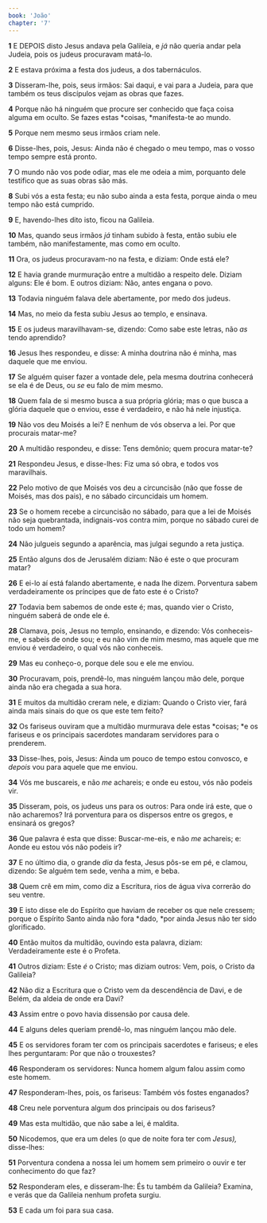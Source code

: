 ```yaml
---
book: 'João'
chapter: '7'
---
```


**1** E DEPOIS disto Jesus andava pela Galileia, e _já_ não queria andar pela Judeia, pois os judeus procuravam matá-lo.

**2** E estava próxima a festa dos judeus, a dos tabernáculos.

**3** Disseram-lhe, pois, seus irmãos: Sai daqui, e vai para a Judeia, para que também os teus discípulos vejam as obras que fazes.

**4** Porque não há ninguém que procure ser conhecido que faça coisa alguma em oculto. Se fazes estas *coisas, *manifesta-te ao mundo.

**5** Porque nem mesmo seus irmãos criam nele.

**6** Disse-lhes, pois, Jesus: Ainda não é chegado o meu tempo, mas o vosso tempo sempre está pronto.

**7** O mundo não vos pode odiar, mas ele me odeia a mim, porquanto dele testifico que as suas obras são más.

**8** Subi vós a esta festa; eu não subo ainda a esta festa, porque ainda o meu tempo não está cumprido.

**9** E, havendo-lhes dito isto, ficou na Galileia.

**10** Mas, quando seus irmãos _já_ tinham subido à festa, então subiu ele também, não manifestamente, mas como em oculto.

**11** Ora, os judeus procuravam-no na festa, e diziam: Onde está ele?

**12** E havia grande murmuração entre a multidão a respeito dele. Diziam alguns: Ele é bom. E outros diziam: Não, antes engana o povo.

**13** Todavia ninguém falava dele abertamente, por medo dos judeus.

**14** Mas, no meio da festa subiu Jesus ao templo, e ensinava.

**15** E os judeus maravilhavam-se, dizendo: Como sabe este letras, não _as_ tendo aprendido?

**16** Jesus lhes respondeu, e disse: A minha doutrina não é minha, mas daquele que me enviou.

**17** Se alguém quiser fazer a vontade dele, pela mesma doutrina conhecerá se ela é de Deus, ou _se_ eu falo de mim mesmo.

**18** Quem fala de si mesmo busca a sua própria glória; mas o que busca a glória daquele que o enviou, esse é verdadeiro, e não há nele injustiça.

**19** Não vos deu Moisés a lei? E nenhum de vós observa a lei. Por que procurais matar-me?

**20** A multidão respondeu, e disse: Tens demônio; quem procura matar-te?

**21** Respondeu Jesus, e disse-lhes: Fiz uma só obra, e todos vos maravilhais.

**22** Pelo motivo de que Moisés vos deu a circuncisão (não que fosse de Moisés, mas dos pais), e no sábado circuncidais um homem.

**23** Se o homem recebe a circuncisão no sábado, para que a lei de Moisés não seja quebrantada, indignais-vos contra mim, porque no sábado curei de todo um homem?

**24** Não julgueis segundo a aparência, mas julgai segundo a reta justiça.

**25** Então alguns dos de Jerusalém diziam: Não é este o que procuram matar?

**26** E ei-lo aí está falando abertamente, e nada lhe dizem. Porventura sabem verdadeiramente os príncipes que de fato este é o Cristo?

**27** Todavia bem sabemos de onde este é; mas, quando vier o Cristo, ninguém saberá de onde ele é.

**28** Clamava, pois, Jesus no templo, ensinando, e dizendo: Vós conheceis-me, e sabeis de onde sou; e eu não vim de mim mesmo, mas aquele que me enviou é verdadeiro, o qual vós não conheceis.

**29** Mas eu conheço-o, porque dele sou e ele me enviou.

**30** Procuravam, pois, prendê-lo, mas ninguém lançou mão dele, porque ainda não era chegada a sua hora.

**31** E muitos da multidão creram nele, e diziam: Quando o Cristo vier, fará ainda mais sinais do que os que este tem feito?

**32** Os fariseus ouviram que a multidão murmurava dele estas *coisas; *e os fariseus e os principais sacerdotes mandaram servidores para o prenderem.

**33** Disse-lhes, pois, Jesus: Ainda um pouco de tempo estou convosco, e _depois_ vou para aquele que me enviou.

**34** Vós me buscareis, e não _me_ achareis; e onde eu estou, vós não podeis vir.

**35** Disseram, pois, os judeus uns para os outros: Para onde irá este, que o não acharemos? Irá porventura para os dispersos entre os gregos, e ensinará os gregos?

**36** Que palavra é esta que disse: Buscar-me-eis, e não _me_ achareis; e: Aonde eu estou vós não podeis ir?

**37** E no último dia, o grande _dia_ da festa, Jesus pôs-se em pé, e clamou, dizendo: Se alguém tem sede, venha a mim, e beba.

**38** Quem crê em mim, como diz a Escritura, rios de água viva correrão do seu ventre.

**39** E isto disse ele do Espírito que haviam de receber os que nele cressem; porque o Espírito Santo ainda não fora *dado, *por ainda Jesus não ter sido glorificado.

**40** Então muitos da multidão, ouvindo esta palavra, diziam: Verdadeiramente este é o Profeta.

**41** Outros diziam: Este _é_ o Cristo; mas diziam outros: Vem, pois, o Cristo da Galileia?

**42** Não diz a Escritura que o Cristo vem da descendência de Davi, e de Belém, da aldeia de onde era Davi?

**43** Assim entre o povo havia dissensão por causa dele.

**44** E alguns deles queriam prendê-lo, mas ninguém lançou mão dele.

**45** E os servidores foram ter com os principais sacerdotes e fariseus; e eles lhes perguntaram: Por que não o trouxestes?

**46** Responderam os servidores: Nunca homem algum falou assim como este homem.

**47** Responderam-lhes, pois, os fariseus: Também vós fostes enganados?

**48** Creu nele porventura algum dos principais ou dos fariseus?

**49** Mas esta multidão, que não sabe a lei, é maldita.

**50** Nicodemos, que era um deles (o que de noite fora ter com _Jesus),_ disse-lhes:

**51** Porventura condena a nossa lei um homem sem primeiro o ouvir e ter conhecimento do que faz?

**52** Responderam eles, e disseram-lhe: És tu também da Galileia? Examina, e verás que da Galileia nenhum profeta surgiu.

**53** E cada um foi para sua casa.
